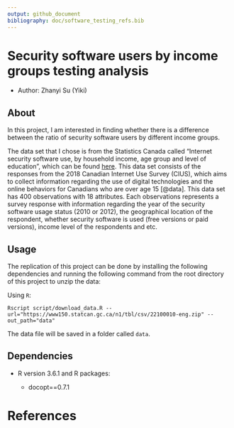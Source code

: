 ```yaml
---
output: github_document
bibliography: doc/software_testing_refs.bib
---
```


# Security software users by income groups testing analysis

- Author: Zhanyi Su (Yiki)

## About

In this project, I am interested in finding whether there is a difference between the ratio of security software users by different income groups. 

The data set that I chose is from the Statistics Canada called "Internet security software use, by household income, age group and level of education", which can be found [here](https://open.canada.ca/data/en/dataset/6e45b085-1fbf-4ba4-881b-f4eebbb3764e). This data set consists of the responses from the 2018 Canadian Internet Use Survey (CIUS), which aims to collect information regarding the use of digital technologies and the online behaviors for Canadians who are over age 15 [@data]. This data set has 400 observations with 18 attributes. Each observations represents a survey response with information regarding the year of the security software usage status (2010 or 2012), the geographical location of the respondent, whether security software is used (free versions or paid versions), income level of the respondents and etc. 


## Usage

The replication of this project can be done by installing the following dependencies and running the following command from the root directory of this project to unzip the data:

Using `R`:

`Rscript script/download_data.R --url="https://www150.statcan.gc.ca/n1/tbl/csv/22100010-eng.zip" --out_path="data"`

The data file will be saved in a folder called `data`.

## Dependencies

* R version 3.6.1 and R packages:

  + docopt==0.7.1


# References